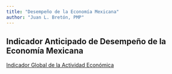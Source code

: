 ```yaml
---
title: "Desempeño de la Economía Mexicana"
author: "Juan L. Bretón, PMP"
---
```




## Indicador Anticipado de Desempeño de la Economía Mexicana

[Indicador Global de la Actividad Económica](igae_dd.qmd)

